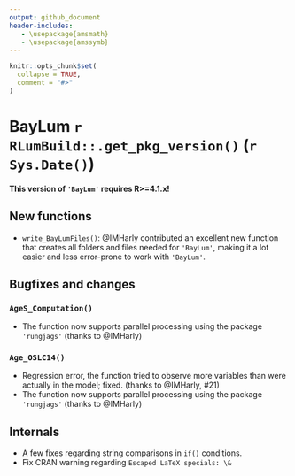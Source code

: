 ```yaml
---
output: github_document
header-includes:
   - \usepackage{amsmath}
   - \usepackage{amssymb}
---
```

<!-- NEWS.md was auto-generated by NEWS.Rmd. Please DO NOT edit by hand!-->

```r
knitr::opts_chunk$set(
  collapse = TRUE,
  comment = "#>"
)
```

# BayLum `r RLumBuild::.get_pkg_version()` (`r Sys.Date()`)

**This version of `'BayLum'` requires R>=4.1.x!**

## New functions
* `write_BayLumFiles()`: @IMHarly contributed an excellent new function that creates
all folders and files needed for `'BayLum'`, making it a lot easier and less error-prone to 
work with `'BayLum'`.

## Bugfixes and changes

### `AgeS_Computation()`
* The function now supports parallel processing using the package `'rungjags'` (thanks to @IMHarly)

### `Age_OSLC14()`
* Regression error, the function tried to observe more variables than were actually in the model; fixed.
(thanks to  @IMHarly, #21)
* The function now supports parallel processing using the package `'rungjags'` (thanks to @IMHarly)

## Internals
* A few fixes regarding string comparisons in `if()` conditions.
* Fix CRAN warning regarding `Escaped LaTeX specials: \&`
